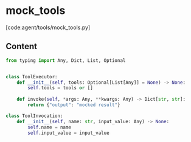 # mock_tools

[code:agent/tools/mock_tools.py]

## Content

```python
from typing import Any, Dict, List, Optional


class ToolExecutor:
    def __init__(self, tools: Optional[List[Any]] = None) -> None:
        self.tools = tools or []
    
    def invoke(self, *args: Any, **kwargs: Any) -> Dict[str, str]:
        return {"output": "mocked result"}

class ToolInvocation:
    def __init__(self, name: str, input_value: Any) -> None:
        self.name = name
        self.input_value = input_value 
```